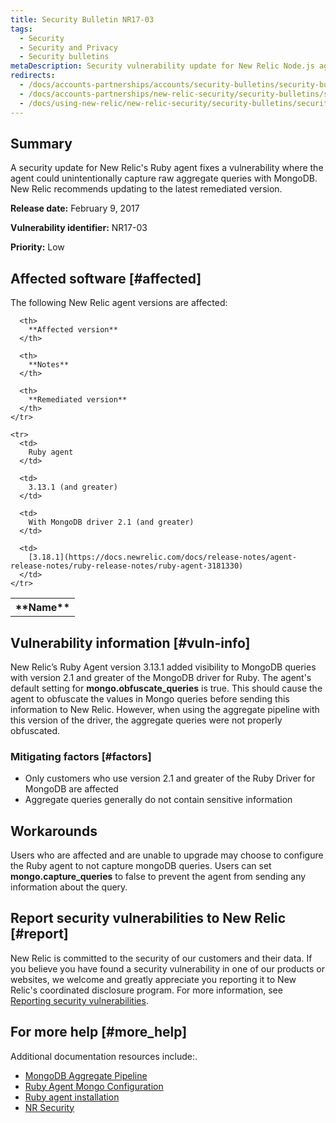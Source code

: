 ```yaml
---
title: Security Bulletin NR17-03
tags:
  - Security
  - Security and Privacy
  - Security bulletins
metaDescription: Security vulnerability update for New Relic Node.js agent.
redirects:
  - /docs/accounts-partnerships/accounts/security-bulletins/security-bulletin-nr17-03
  - /docs/accounts-partnerships/new-relic-security/security-bulletins/security-bulletin-nr17-03
  - /docs/using-new-relic/new-relic-security/security-bulletins/security-bulletin-nr17-03
---
```


## Summary

A security update for New Relic's Ruby agent fixes a vulnerability where the agent could unintentionally capture raw aggregate queries with MongoDB. New Relic recommends updating to the latest remediated version.

**Release date:** February 9, 2017

**Vulnerability identifier:** NR17-03

**Priority:** Low

## Affected software [#affected]

The following New Relic agent versions are affected:

<table>
  <tbody>
    <tr>
      <th>
        **Name**
      </th>

      <th>
        **Affected version**
      </th>

      <th>
        **Notes**
      </th>

      <th>
        **Remediated version**
      </th>
    </tr>

    <tr>
      <td>
        Ruby agent
      </td>

      <td>
        3.13.1 (and greater)
      </td>

      <td>
        With MongoDB driver 2.1 (and greater)
      </td>

      <td>
        [3.18.1](https://docs.newrelic.com/docs/release-notes/agent-release-notes/ruby-release-notes/ruby-agent-3181330)
      </td>
    </tr>
  </tbody>
</table>

## Vulnerability information [#vuln-info]

New Relic’s Ruby Agent version 3.13.1 added visibility to MongoDB queries with version 2.1 and greater of the MongoDB driver for Ruby. The agent's default setting for **mongo.obfuscate_queries** is true. This should cause the agent to obfuscate the values in Mongo queries before sending this information to New Relic. However, when using the aggregate pipeline with this version of the driver, the aggregate queries were not properly obfuscated.

### Mitigating factors [#factors]

* Only customers who use version 2.1 and greater of the Ruby Driver for MongoDB are affected
* Aggregate queries generally do not contain sensitive information

## Workarounds

Users who are affected and are unable to upgrade may choose to configure the Ruby agent to not capture mongoDB queries. Users can set **mongo.capture_queries** to false to prevent the agent from sending any information about the query.

## Report security vulnerabilities to New Relic [#report]

New Relic is committed to the security of our customers and their data. If you believe you have found a security vulnerability in one of our products or websites, we welcome and greatly appreciate you reporting it to New Relic's coordinated disclosure program. For more information, see [Reporting security vulnerabilities](/docs/security/new-relic-security/data-privacy/reporting-security-vulnerabilities).

## For more help [#more_help]

Additional documentation resources include:.

* [MongoDB Aggregate Pipeline](https://docs.mongodb.com/manual/core/aggregation-pipeline/)
* [Ruby Agent Mongo Configuration](https://docs.newrelic.com/docs/agents/ruby-agent/configuration/ruby-agent-configuration#mongo)
* [Ruby agent installation](https://docs.newrelic.com/docs/agents/ruby-agent/installation/ruby-agent-installation)
* [NR Security](https://newrelic.com/why-new-relic/security "Link opens in a new window.")

